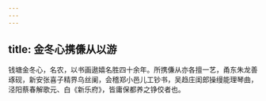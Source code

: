 ```yaml
---
---
---
```

title: 金冬心携傔从以游
---



钱塘金冬心，名农，以书画遨嬉名胜四十余年。所携傔从亦各擅一艺，甬东朱龙善琢砚，新安张喜子精界乌丝阑，会稽郑小邑儿工钞书，吴趋庄闺郎操缦能理琴曲，泾阳蔡春解歌元、白《新乐府》，皆庸保都养之铮佼者也。